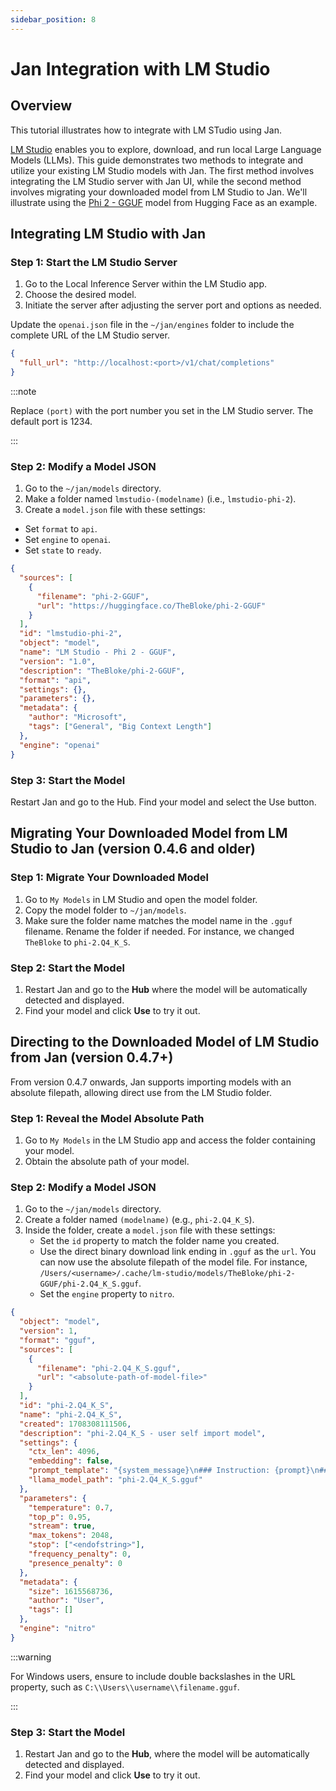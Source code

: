 ```yaml
---
sidebar_position: 8
---
```


# Jan Integration with LM Studio

## Overview

This tutorial illustrates how to integrate with LM STudio using Jan.

[LM Studio](https://lmstudio.ai/) enables you to explore, download, and run local Large Language Models (LLMs). This guide demonstrates two methods to integrate and utilize your existing LM Studio models with Jan. The first method involves integrating the LM Studio server with Jan UI, while the second method involves migrating your downloaded model from LM Studio to Jan. We'll illustrate using the [Phi 2 - GGUF](https://huggingface.co/TheBloke/phi-2-GGUF) model from Hugging Face as an example.

## Integrating LM Studio with Jan

### Step 1: Start the LM Studio Server

1. Go to the Local Inference Server within the LM Studio app.
2. Choose the desired model.
3. Initiate the server after adjusting the server port and options as needed.

Update the `openai.json` file in the `~/jan/engines` folder to include the complete URL of the LM Studio server.

```json title="~/jan/engines/openai.json"
{
  "full_url": "http://localhost:<port>/v1/chat/completions"
}
```

:::note

Replace `(port)` with the port number you set in the LM Studio server. The default port is 1234.

:::

### Step 2: Modify a Model JSON

1. Go to the `~/jan/models` directory.
2. Make a folder named `lmstudio-(modelname)` (i.e., `lmstudio-phi-2`). 
3. Create a `model.json` file with these settings:
  - Set `format` to `api`.
  - Set `engine` to `openai`.
  - Set `state` to `ready`.
  
```json title="~/jan/models/mistral-tiny/model.json"
{
  "sources": [
    {
      "filename": "phi-2-GGUF",
      "url": "https://huggingface.co/TheBloke/phi-2-GGUF"
    }
  ],
  "id": "lmstudio-phi-2",
  "object": "model",
  "name": "LM Studio - Phi 2 - GGUF",
  "version": "1.0",
  "description": "TheBloke/phi-2-GGUF",
  "format": "api",
  "settings": {},
  "parameters": {},
  "metadata": {
    "author": "Microsoft",
    "tags": ["General", "Big Context Length"]
  },
  "engine": "openai"
}
```

### Step 3: Start the Model

Restart Jan and go to the Hub. Find your model and select the Use button.

## Migrating Your Downloaded Model from LM Studio to Jan (version 0.4.6 and older)

### Step 1: Migrate Your Downloaded Model

1. Go to `My Models` in LM Studio and open the model folder.
2. Copy the model folder to `~/jan/models`.
3. Make sure the folder name matches the model name in the `.gguf` filename. Rename the folder if needed. For instance, we changed `TheBloke` to `phi-2.Q4_K_S`.

### Step 2: Start the Model

1. Restart Jan and go to the **Hub** where the model will be automatically detected and displayed.
2. Find your model and click **Use** to try it out.

## Directing to the Downloaded Model of LM Studio from Jan (version 0.4.7+)

From version 0.4.7 onwards, Jan supports importing models with an absolute filepath, allowing direct use from the LM Studio folder.

### Step 1: Reveal the Model Absolute Path

1. Go to `My Models` in the LM Studio app and access the folder containing your model.
2. Obtain the absolute path of your model.

### Step 2: Modify a Model JSON


1. Go to the `~/jan/models` directory.
2. Create a folder named `(modelname)` (e.g., `phi-2.Q4_K_S`).
3. Inside the folder, create a `model.json` file with these settings:
   - Set the `id` property to match the folder name you created.
   - Use the direct binary download link ending in `.gguf` as the `url`. You can now use the absolute filepath of the model file. For instance, `/Users/<username>/.cache/lm-studio/models/TheBloke/phi-2-GGUF/phi-2.Q4_K_S.gguf`.
   - Set the `engine` property to `nitro`.

```json title="~/jan/models/mistral-tiny/model.json"
{
  "object": "model",
  "version": 1,
  "format": "gguf",
  "sources": [
    {
      "filename": "phi-2.Q4_K_S.gguf",
      "url": "<absolute-path-of-model-file>"
    }
  ],
  "id": "phi-2.Q4_K_S",
  "name": "phi-2.Q4_K_S",
  "created": 1708308111506,
  "description": "phi-2.Q4_K_S - user self import model",
  "settings": {
    "ctx_len": 4096,
    "embedding": false,
    "prompt_template": "{system_message}\n### Instruction: {prompt}\n### Response:",
    "llama_model_path": "phi-2.Q4_K_S.gguf"
  },
  "parameters": {
    "temperature": 0.7,
    "top_p": 0.95,
    "stream": true,
    "max_tokens": 2048,
    "stop": ["<endofstring>"],
    "frequency_penalty": 0,
    "presence_penalty": 0
  },
  "metadata": {
    "size": 1615568736,
    "author": "User",
    "tags": []
  },
  "engine": "nitro"
}
```

:::warning

For Windows users, ensure to include double backslashes in the URL property, such as `C:\\Users\\username\\filename.gguf`.

:::

### Step 3: Start the Model

1. Restart Jan and go to the **Hub**, where the model will be automatically detected and displayed.
2. Find your model and click **Use** to try it out.